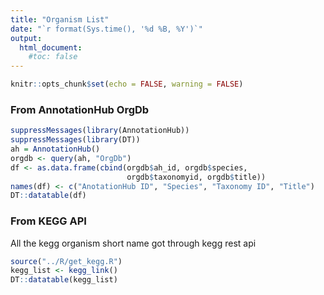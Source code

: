 ```yaml
---
title: "Organism List"
date: "`r format(Sys.time(), '%d %B, %Y')`"
output: 
  html_document:
    #toc: false
---
```


```r
knitr::opts_chunk$set(echo = FALSE, warning = FALSE)
```

### From AnnotationHub OrgDb

```r
suppressMessages(library(AnnotationHub))
suppressMessages(library(DT))
ah = AnnotationHub()
orgdb <- query(ah, "OrgDb")
df <- as.data.frame(cbind(orgdb$ah_id, orgdb$species, 
                          orgdb$taxonomyid, orgdb$title))
names(df) <- c("AnotationHub ID", "Species", "Taxonomy ID", "Title")
DT::datatable(df)
```

### From KEGG API
All the kegg organism short name got through kegg rest api

```r
source("../R/get_kegg.R")
kegg_list <- kegg_link()
DT::datatable(kegg_list)
```
